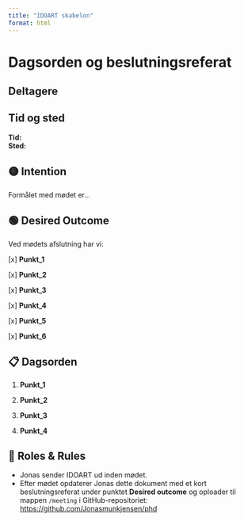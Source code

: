 ```yaml
---
title: "IDOART skabelon"
format: html
---
```


# Dagsorden og beslutningsreferat

## Deltagere

## Tid og sted

**Tid:**\
**Sted:**

## 🟡 Intention

Formålet med mødet er...

## 🟢 Desired Outcome

Ved mødets afslutning har vi:

\[x\] **Punkt_1**\

\[x\] **Punkt_2**\

\[x\] **Punkt_3**\

\[x\] **Punkt_4**\

\[x\] **Punkt_5**\

\[x\] **Punkt_6**\

## 📋 Dagsorden

1.  **Punkt_1**

2.  **Punkt_2**

3.  **Punkt_3**

4.  **Punkt_4**

## 👤 Roles & Rules

-   Jonas sender IDOART ud inden mødet.
-   Efter mødet opdaterer Jonas dette dokument med et kort beslutningsreferat under punktet **Desired outcome** og oploader til mappen `/meeting` i GitHub-repositoriet: <https://github.com/Jonasmunkjensen/phd>
